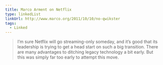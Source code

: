 ```yaml
---
title: Marco Arment on Netflix
type: linkedList
linkUrl: http://www.marco.org/2011/10/10/no-qwikster
tags:
  - Linked
---
```


> I’m sure Netflix will go streaming-only someday, and it’s good that its leadership is trying to get a head start on such a big transition. There are many advantages to ditching legacy technology a bit early. But this was simply far too early to attempt this move.

